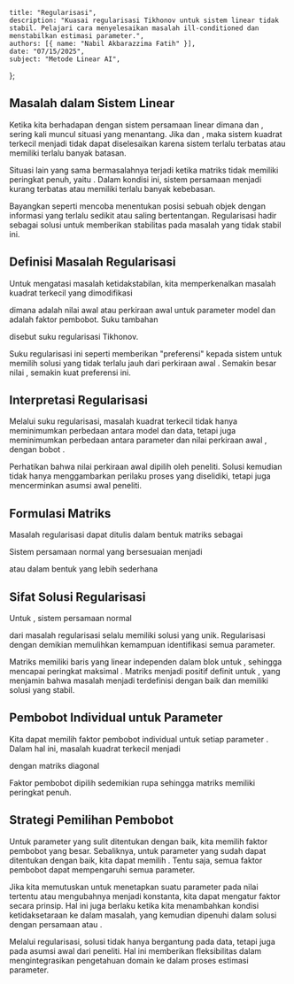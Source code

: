     title: "Regularisasi",
    description: "Kuasai regularisasi Tikhonov untuk sistem linear tidak stabil. Pelajari cara menyelesaikan masalah ill-conditioned dan menstabilkan estimasi parameter.",
    authors: [{ name: "Nabil Akbarazzima Fatih" }],
    date: "07/15/2025",
    subject: "Metode Linear AI",
};

## Masalah dalam Sistem Linear

Ketika kita berhadapan dengan sistem persamaan linear <InlineMath math="Ax = b" /> dimana <InlineMath math="A \in \mathbb{R}^{m \times n}" /> dan <InlineMath math="b \in \mathbb{R}^m" />, sering kali muncul situasi yang menantang. Jika <InlineMath math="m > n" /> dan <InlineMath math="\text{Peringkat}(A|b) > \text{Peringkat}(A)" />, maka sistem kuadrat terkecil menjadi tidak dapat diselesaikan karena sistem terlalu terbatas atau memiliki terlalu banyak batasan.

Situasi lain yang sama bermasalahnya terjadi ketika matriks <InlineMath math="A" /> tidak memiliki peringkat penuh, yaitu <InlineMath math="\text{Peringkat}(A) < n" />. Dalam kondisi ini, sistem persamaan menjadi kurang terbatas atau memiliki terlalu banyak kebebasan.

Bayangkan seperti mencoba menentukan posisi sebuah objek dengan informasi yang terlalu sedikit atau saling bertentangan. Regularisasi hadir sebagai solusi untuk memberikan stabilitas pada masalah yang tidak stabil ini.

## Definisi Masalah Regularisasi

Untuk mengatasi masalah ketidakstabilan, kita memperkenalkan masalah kuadrat terkecil yang dimodifikasi

<BlockMath math="\min_x \left( \|Ax - b\|_2^2 + \omega^2 \|x - x_0\|_2^2 \right)" />

dimana <InlineMath math="x_0 \in \mathbb{R}^n" /> adalah nilai awal atau perkiraan awal untuk parameter model dan <InlineMath math="\omega^2 \in \mathbb{R}_0^+" /> adalah faktor pembobot. Suku tambahan

<BlockMath math="\omega^2 \|x - x_0\|_2^2" />

disebut suku regularisasi Tikhonov.

Suku regularisasi ini seperti memberikan "preferensi" kepada sistem untuk memilih solusi yang tidak terlalu jauh dari perkiraan awal <InlineMath math="x_0" />. Semakin besar nilai <InlineMath math="\omega" />, semakin kuat preferensi ini.

## Interpretasi Regularisasi

Melalui suku regularisasi, masalah kuadrat terkecil tidak hanya meminimumkan perbedaan <InlineMath math="\|Ax - b\|" /> antara model dan data, tetapi juga meminimumkan perbedaan <InlineMath math="\|x - x_0\|" /> antara parameter dan nilai perkiraan awal <InlineMath math="x_0" />, dengan bobot <InlineMath math="\omega^2" />.

Perhatikan bahwa nilai perkiraan awal <InlineMath math="x_0" /> dipilih oleh peneliti. Solusi <InlineMath math="\hat{x}" /> kemudian tidak hanya menggambarkan perilaku proses yang diselidiki, tetapi juga mencerminkan asumsi awal peneliti.

## Formulasi Matriks

Masalah regularisasi dapat ditulis dalam bentuk matriks sebagai

<MathContainer>
<BlockMath math="\min_x \left\| \begin{pmatrix} Ax - b \\ \omega(x - x_0) \end{pmatrix} \right\|^2" />
<BlockMath math="= \left\| \begin{pmatrix} A \\ \omega I \end{pmatrix} x - \begin{pmatrix} b \\ \omega x_0 \end{pmatrix} \right\|_2^2" />
</MathContainer>

Sistem persamaan normal yang bersesuaian menjadi

<MathContainer>
<BlockMath math="\begin{pmatrix} A \\ \omega I \end{pmatrix}^T \begin{pmatrix} A \\ \omega I \end{pmatrix} x" />
<BlockMath math="= \begin{pmatrix} A \\ \omega I \end{pmatrix}^T \begin{pmatrix} b \\ \omega x_0 \end{pmatrix}" />
</MathContainer>

atau dalam bentuk yang lebih sederhana

<BlockMath math="(A^T A + \omega^2 I) x = A^T b + \omega^2 x_0" />

## Sifat Solusi Regularisasi

Untuk <InlineMath math="\omega > 0" />, sistem persamaan normal

<BlockMath math="(A^T A + \omega^2 I) x = A^T b + \omega^2 x_0" />

dari masalah regularisasi selalu memiliki solusi yang unik. Regularisasi dengan demikian memulihkan kemampuan identifikasi semua parameter.

Matriks <InlineMath math="\begin{pmatrix} A \\ \omega I \end{pmatrix}" /> memiliki <InlineMath math="n" /> baris yang linear independen dalam blok <InlineMath math="\omega I" /> untuk <InlineMath math="\omega > 0" />, sehingga mencapai peringkat maksimal <InlineMath math="n" />. Matriks <InlineMath math="A^T A + \omega^2 I" /> menjadi positif definit untuk <InlineMath math="\omega > 0" />, yang menjamin bahwa masalah menjadi terdefinisi dengan baik dan memiliki solusi yang stabil.

## Pembobot Individual untuk Parameter

Kita dapat memilih faktor pembobot individual <InlineMath math="\omega_i \geq 0" /> untuk setiap parameter <InlineMath math="i = 1, \ldots, n" />. Dalam hal ini, masalah kuadrat terkecil menjadi

<MathContainer>
<BlockMath math="\min_x \|Ax - b\|_2^2 + \sum_{i=1}^n \omega_i^2 (x_i - x_{0i})^2" />
<BlockMath math="= \|Ax - b\|_2^2 + \|\Omega(x - x_0)\|_2^2" />
<BlockMath math="= \left\| \begin{pmatrix} A \\ \Omega \end{pmatrix} x - \begin{pmatrix} b \\ \Omega x_0 \end{pmatrix} \right\|_2^2" />
</MathContainer>

dengan matriks diagonal

<BlockMath math="\Omega = \begin{pmatrix} \omega_1 & 0 & \cdots \\ 0 & \ddots & \\ \vdots & & \omega_n \end{pmatrix}" />

Faktor pembobot <InlineMath math="\omega_i" /> dipilih sedemikian rupa sehingga matriks <InlineMath math="\begin{pmatrix} A \\ \Omega \end{pmatrix}" /> memiliki peringkat penuh.

## Strategi Pemilihan Pembobot

Untuk parameter yang sulit ditentukan dengan baik, kita memilih faktor pembobot <InlineMath math="\omega_i" /> yang besar. Sebaliknya, untuk parameter yang sudah dapat ditentukan dengan baik, kita dapat memilih <InlineMath math="\omega_i = 0" />. Tentu saja, semua faktor pembobot <InlineMath math="\omega_i" /> dapat mempengaruhi semua parameter.

Jika kita memutuskan untuk menetapkan suatu parameter pada nilai tertentu atau mengubahnya menjadi konstanta, kita dapat mengatur faktor <InlineMath math="\omega_i = \infty" /> secara prinsip. Hal ini juga berlaku ketika kita menambahkan kondisi ketidaksetaraan <InlineMath math="l_i \leq x_i \leq u_i" /> ke dalam masalah, yang kemudian dipenuhi dalam solusi dengan persamaan <InlineMath math="x_i = l_i" /> atau <InlineMath math="x_i = u_i" />.

Melalui regularisasi, solusi tidak hanya bergantung pada data, tetapi juga pada asumsi awal dari peneliti. Hal ini memberikan fleksibilitas dalam mengintegrasikan pengetahuan domain ke dalam proses estimasi parameter.